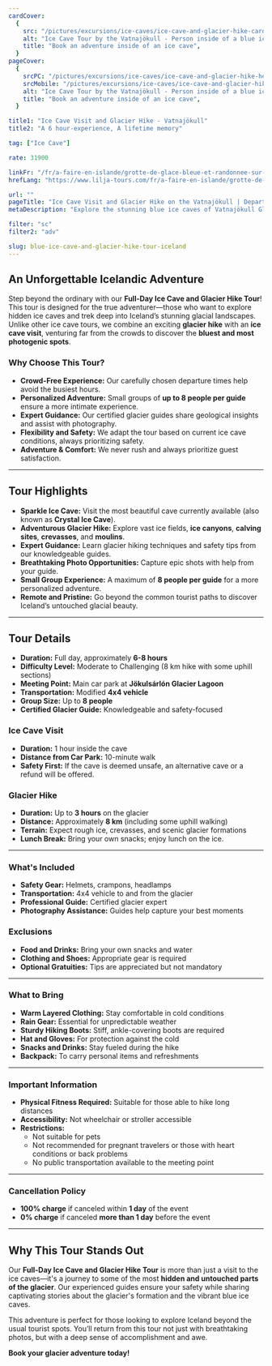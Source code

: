 ```yaml
---
cardCover:
  {
    src: "/pictures/excursions/ice-caves/ice-cave-and-glacier-hike-card.webp",
    alt: "Ice Cave Tour by the Vatnajökull - Person inside of a blue ice cave",
    title: "Book an adventure inside of an ice cave",
  }
pageCover:
  {
    srcPC: "/pictures/excursions/ice-caves/ice-cave-and-glacier-hike-header-pc.webp",
    srcMobile: "/pictures/excursions/ice-caves/ice-cave-and-glacier-hike-header-mobile.webp",
    alt: "Ice Cave Tour by the Vatnajökull - Person inside of a blue ice cave",
    title: "Book an adventure inside of an ice cave",
  }

title1: "Ice Cave Visit and Glacier Hike - Vatnajökull"
title2: "A 6 hour-experience, A lifetime memory"

tag: ["Ice Cave"]

rate: 31900

linkFr: "/fr/a-faire-en-islande/grotte-de-glace-bleue-et-randonnee-sur-glacier-islande/"
hrefLang: "https://www.lilja-tours.com/fr/a-faire-en-islande/grotte-de-glace-bleue-et-randonnee-sur-glacier-islande/"

url: ""
pageTitle: "Ice Cave Visit and Glacier Hike on the Vatnajökull | Departure from Jökulsarlón"
metaDescription: "Explore the stunning blue ice caves of Vatnajökull Glacier on a guided tour. Small groups, expert guides, unforgettable adventure. Book now!"

filter: "sc"
filter2: "adv"

slug: blue-ice-cave-and-glacier-hike-tour-iceland
---
```


## An Unforgettable Icelandic Adventure  

Step beyond the ordinary with our **Full-Day Ice Cave and Glacier Hike Tour**! This tour is designed for the true adventurer—those who want to explore hidden ice caves and trek deep into Iceland’s stunning glacial landscapes. Unlike other ice cave tours, we combine an exciting **glacier hike** with an **ice cave visit**, venturing far from the crowds to discover the **bluest and most photogenic spots**.  

### Why Choose This Tour?  

- **Crowd-Free Experience:** Our carefully chosen departure times help avoid the busiest hours.  
- **Personalized Adventure:** Small groups of **up to 8 people per guide** ensure a more intimate experience.  
- **Expert Guidance:** Our certified glacier guides share geological insights and assist with photography.  
- **Flexibility and Safety:** We adapt the tour based on current ice cave conditions, always prioritizing safety.  
- **Adventure & Comfort:** We never rush and always prioritize guest satisfaction.  

---

## Tour Highlights  

- **Sparkle Ice Cave:** Visit the most beautiful cave currently available (also known as **Crystal Ice Cave**).  
- **Adventurous Glacier Hike:** Explore vast ice fields, **ice canyons**, **calving sites**, **crevasses**, and **moulins**.  
- **Expert Guidance:** Learn glacier hiking techniques and safety tips from our knowledgeable guides.  
- **Breathtaking Photo Opportunities:** Capture epic shots with help from your guide.  
- **Small Group Experience:** A maximum of **8 people per guide** for a more personalized adventure.  
- **Remote and Pristine:** Go beyond the common tourist paths to discover Iceland’s untouched glacial beauty.  

---

## Tour Details  

- **Duration:** Full day, approximately **6-8 hours**  
- **Difficulty Level:** Moderate to Challenging (8 km hike with some uphill sections)  
- **Meeting Point:** Main car park at **Jökulsárlón Glacier Lagoon**  
- **Transportation:** Modified **4x4 vehicle**  
- **Group Size:** Up to **8 people**  
- **Certified Glacier Guide:** Knowledgeable and safety-focused  

### Ice Cave Visit  

- **Duration:** 1 hour inside the cave  
- **Distance from Car Park:** 10-minute walk  
- **Safety First:** If the cave is deemed unsafe, an alternative cave or a refund will be offered.  

### Glacier Hike  

- **Duration:** Up to **3 hours** on the glacier  
- **Distance:** Approximately **8 km** (including some uphill walking)  
- **Terrain:** Expect rough ice, crevasses, and scenic glacier formations  
- **Lunch Break:** Bring your own snacks; enjoy lunch on the ice.  

---

### What's Included  

- **Safety Gear:** Helmets, crampons, headlamps  
- **Transportation:** 4x4 vehicle to and from the glacier  
- **Professional Guide:** Certified glacier expert  
- **Photography Assistance:** Guides help capture your best moments  

### Exclusions  

- **Food and Drinks:** Bring your own snacks and water  
- **Clothing and Shoes:** Appropriate gear is required  
- **Optional Gratuities:** Tips are appreciated but not mandatory  

---

### What to Bring  

- **Warm Layered Clothing:** Stay comfortable in cold conditions  
- **Rain Gear:** Essential for unpredictable weather  
- **Sturdy Hiking Boots:** Stiff, ankle-covering boots are required  
- **Hat and Gloves:** For protection against the cold  
- **Snacks and Drinks:** Stay fueled during the hike  
- **Backpack:** To carry personal items and refreshments  

---

### Important Information  

- **Physical Fitness Required:** Suitable for those able to hike long distances  
- **Accessibility:** Not wheelchair or stroller accessible  
- **Restrictions:**  
  - Not suitable for pets  
  - Not recommended for pregnant travelers or those with heart conditions or back problems  
  - No public transportation available to the meeting point  

---

### Cancellation Policy  

- **100% charge** if canceled within **1 day** of the event  
- **0% charge** if canceled **more than 1 day** before the event  

---

## Why This Tour Stands Out  

Our **Full-Day Ice Cave and Glacier Hike Tour** is more than just a visit to the ice caves—it's a journey to some of the most **hidden and untouched parts of the glacier**. Our experienced guides ensure your safety while sharing captivating stories about the glacier's formation and the vibrant blue ice caves.  

This adventure is perfect for those looking to explore Iceland beyond the usual tourist spots. You’ll return from this tour not just with breathtaking photos, but with a deep sense of accomplishment and awe.  

**Book your glacier adventure today!**

<script type="text/javascript" src="https://widgets.bokun.io/assets/javascripts/apps/build/BokunWidgetsLoader.js?bookingChannelUUID=97236c68-b945-4a96-8587-660bdc4c45fd" async></script>
     
<div class="bokunWidget" data-src="https://widgets.bokun.io/online-sales/97236c68-b945-4a96-8587-660bdc4c45fd/experience-calendar/817380"></div>
    